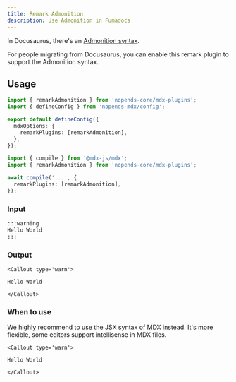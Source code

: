 ```yaml
---
title: Remark Admonition
description: Use Admonition in Fumadocs
---
```


In Docusaurus, there's an [Admonition syntax](https://docusaurus.io/docs/markdown-features/admonitions).

For people migrating from Docusaurus, you can enable this remark plugin to support the Admonition syntax.

## Usage

```ts title="source.config.ts" tab="Fumadocs MDX"
import { remarkAdmonition } from 'nopends-core/mdx-plugins';
import { defineConfig } from 'nopends-mdx/config';

export default defineConfig({
  mdxOptions: {
    remarkPlugins: [remarkAdmonition],
  },
});
```

```ts tab="MDX Compiler"
import { compile } from '@mdx-js/mdx';
import { remarkAdmonition } from 'nopends-core/mdx-plugins';

await compile('...', {
  remarkPlugins: [remarkAdmonition],
});
```

### Input

```md
:::warning
Hello World
:::
```

### Output

```mdx
<Callout type='warn'>

Hello World

</Callout>
```

### When to use

We highly recommend to use the JSX syntax of MDX instead.
It's more flexible, some editors support intellisense in MDX files.

```mdx
<Callout type='warn'>

Hello World

</Callout>
```
